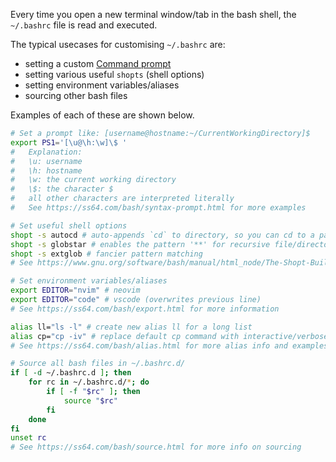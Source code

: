 Every time you open a new terminal window/tab in the bash shell, the `~/.bashrc` file is
read and executed.

The typical usecases for customising `~/.bashrc` are:

- setting a custom [Command prompt](https://ss64.com/bash/syntax-prompt.html)
- setting various useful `shopts` (shell options)
- setting environment variables/aliases
- sourcing other bash files

Examples of each of these are shown below.

```bash {filename=~/.bashrc}
# Set a prompt like: [username@hostname:~/CurrentWorkingDirectory]$
export PS1='[\u@\h:\w]\$ '
#   Explanation:
#   \u: username
#   \h: hostname
#   \w: the current working directory
#   \$: the character $
#   all other characters are interpreted literally
#   See https://ss64.com/bash/syntax-prompt.html for more examples

# Set useful shell options
shopt -s autocd # auto-appends `cd` to directory, so you can cd to a path without writing `cd`
shopt -s globstar # enables the pattern '**' for recursive file/directory wildcard matching
shopt -s extglob # fancier pattern matching
# See https://www.gnu.org/software/bash/manual/html_node/The-Shopt-Builtin.html for more options

# Set environment variables/aliases
export EDITOR="nvim" # neovim
export EDITOR="code" # vscode (overwrites previous line)
# See https://ss64.com/bash/export.html for more information

alias ll="ls -l" # create new alias ll for a long list
alias cp="cp -iv" # replace default cp command with interactive/verbose cp
# See https://ss64.com/bash/alias.html for more alias info and examples

# Source all bash files in ~/.bashrc.d/
if [ -d ~/.bashrc.d ]; then
	for rc in ~/.bashrc.d/*; do
		if [ -f "$rc" ]; then
			source "$rc"
		fi
	done
fi
unset rc
# See https://ss64.com/bash/source.html for more info on sourcing
```

